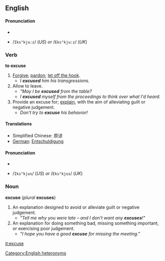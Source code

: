 == English ==
==== Pronunciation ====
*{{IPA|/ɪksˈkjuːz/ (''US'') ''or'' /ɛksˈkjuːz/ (''UK'')}}
*{{SAMPA}} /<tt>Iks"kju:z</tt>/ (''US'') ''or'' /<tt>Eks"kju:z</tt>/ (''UK'')

=== Verb ===
'''to excuse'''

# [[Forgive]]; [[pardon]]; [[let off the hook]].
#* ''I '''excused''' him his transgressions.''
# Allow to leave.
#* ''"May I be '''excused''' from the table?''
#* ''I '''excused''' myself from the proceedings to think over what I'd heard.''
# Provide an excuse for; [[explain]], with the aim of alleviating guilt or negative judgement.
#* ''Don't try to '''excuse''' his behavior!''

==== Translations ====

* Simplified Chinese: 原谅
* [[German]]: [[Entschuldigung]]

==== Pronunciation ====
*{{IPA|/ɪksˈkjus/ (''US'') ''or'' /ɛksˈkjus/ (''UK'')}}
*{{SAMPA}} /<tt>Iks"kjus</tt>/ (''US'') ''or'' /<tt>Eks"kjus</tt>/ (''UK'')

=== Noun ===
'''excuse''' (''plural'' '''excuses''')

# An explanation designed to avoid or alleviate guilt or negative judgement.
#* ''"Tell me why you were late &ndash; and I don't want any '''excuses'''!"''
# An explanation for doing something bad, missing something important, or exercising poor judgement.
#* ''"I hope you have a good '''excuse''' for missing the meeting."''

[[Category:English heteronyms]]

[[it:excuse]]